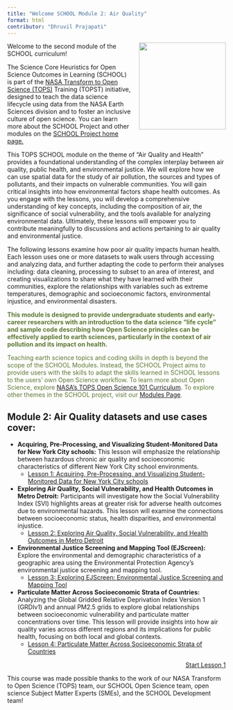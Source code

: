 ```yaml
---
title: "Welcome SCHOOL Module 2: Air Quality"
format: html
contributor: "Dhruvil Prajapati"
---
```


<img src="https://raw.githubusercontent.com/ciesin-geospatial/TOPSTSCHOOL/main/images/TOPSTSCHOOL-updated-logo02.png" align="right" height="200" style="padding-left: 15px; padding-bottom: 15px;"/>

Welcome to the second module of the SCHOOL curriculum!

The Science Core Heuristics for Open Science Outcomes in Learning (SCHOOL) is part of the [NASA Transform to Open Science (TOPS)](https://nasa.github.io/Transform-to-Open-Science/) Training (TOPST) initiative, designed to teach the data science lifecycle using data from the NASA Earth Sciences division and to foster an inclusive culture of open science. You can learn more about the SCHOOL Project and other modules on the [SCHOOL Project home page.](https://ciesin-geospatial.github.io/TOPSTSCHOOL/)

This TOPS SCHOOL module on the theme of "Air Quality and Health" provides a foundational understanding of the complex interplay between air quality, public health, and environmental justice. We will explore how we can use spatial data for the study of air pollution, the sources and types of pollutants, and their impacts on vulnerable communities. You will gain critical insights into how environmental factors shape health outcomes. As you engage with the lessons, you will develop a comprehensive understanding of key concepts, including the composition of air, the significance of social vulnerability, and the tools available for analyzing environmental data. Ultimately, these lessons will empower you to contribute meaningfully to discussions and actions pertaining to air quality and environmental justice.

The following lessons examine how poor air quality impacts human health. Each lesson uses one or more datasets to walk users through accessing and analyzing data, and further adapting the code to perform their analyses including: data cleaning, processing to subset to an area of interest, and creating visualizations to share what they have learned with their communities, explore the relationships with variables such as extreme temperatures, demographic and socioeconomic factors, environmental injustice, and environmental disasters.

::: {.callout-tip style="color: #5a7a2b;"}
**This module is designed to provide undergraduate students and early-career researchers with an introduction to the data science “life cycle” and sample code describing how Open Science principles can be effectively applied to earth sciences, particularly in the context of air pollution and its impact on health.**

Teaching earth science topics and coding skills in depth is beyond the scope of the SCHOOL Modules. Instead, the SCHOOL Project aims to provide users with the skills to adapt the skills learned in SCHOOL lessons to the users’ own Open Science workflow. To learn more about Open Science, explore [NASA's TOPS Open Science 101 Curriculum](https://openscience101.org/). To explore other themes in the SCHOOL project, visit our [Modules Page](https://ciesin-geospatial.github.io/TOPSTSCHOOL/modules.html).
:::

## Module 2: Air Quality datasets and use cases cover:

-   **Acquiring, Pre-Processing, and Visualizing Student-Monitored Data for New York City schools:** This lesson will emphasize the relationship between hazardous chronic air quality and socioeconomic characteristics of different New York City school environments.
    -   [Lesson 1: Acquiring, Pre-Processing, and Visualizing Student-Monitored Data for New York City schools](https://ciesin-geospatial.github.io/TOPSTSCHOOL-air-quality/m201-student-led-monitoring-nyc.html)
-   **Exploring Air Quality, Social Vulnerability, and Health Outcomes in Metro Detroit:** Participants will investigate how the Social Vulnerability Index (SVI) highlights areas at greater risk for adverse health outcomes due to environmental hazards. This lesson will examine the connections between socioeconomic status, health disparities, and environmental injustice.
    -   [Lesson 2: Exploring Air Quality, Social Vulnerability, and Health Outcomes in Metro Detroit](https://ciesin-geospatial.github.io/TOPSTSCHOOL-air-quality/m202-svi-tri-icis-places.html)
-   **Environmental Justice Screening and Mapping Tool (EJScreen):** Explore the environmental and demographic characteristics of a geographic area using the Environmental Protection Agency's environmental justice screening and mapping tool.
    -   [Lesson 3: Exploring EJScreen: Environmental Justice Screening and Mapping Tool](https://ciesin-geospatial.github.io/TOPSTSCHOOL-air-quality/m203-ejscreen.html)
-   **Particulate Matter Across Socioeconomic Strata of Countries:** Analyzing the Global Gridded Relative Deprivation Index Version 1 (GRDIv1) and annual PM2.5 grids to explore global relationships between socioeconomic vulnerability and particulate matter concentrations over time. This lesson will provide insights into how air quality varies across different regions and its implications for public health, focusing on both local and global contexts.
    -   [Lesson 4: Particulate Matter Across Socioeconomic Strata of Countries](https://ciesin-geospatial.github.io/TOPSTSCHOOL-air-quality/m204-grdiv1-pm25.html)

::: {style="text-align: right;"}
[Start Lesson 1](https://ciesin-geospatial.github.io/TOPSTSCHOOL-air-quality/m201-student-led-monitoring-nyc.html){.btn .btn-primary .btn role="button"}
:::

This course was made possible thanks to the work of our NASA Transform to Open Science (TOPS) team, our SCHOOL Open Science team, open science Subject Matter Experts (SMEs), and the SCHOOL Development team!
